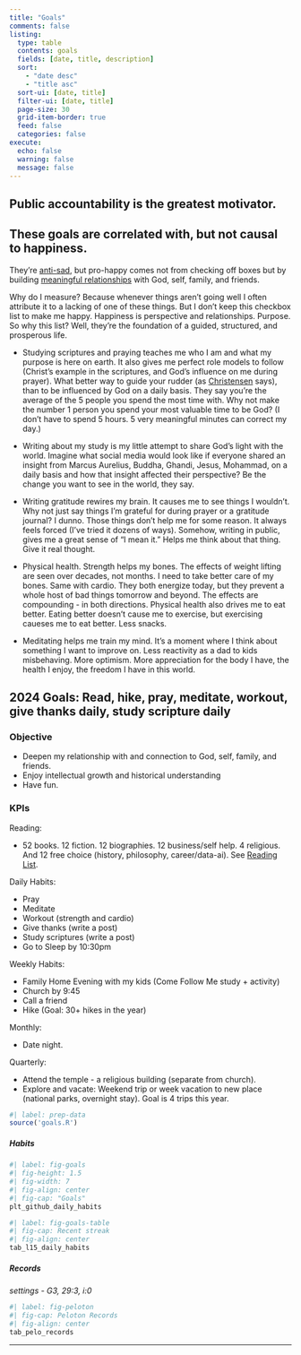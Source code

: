```yaml
---
title: "Goals"
comments: false
listing:
  type: table
  contents: goals
  fields: [date, title, description]
  sort: 
    - "date desc"
    - "title asc"
  sort-ui: [date, title]
  filter-ui: [date, title]
  page-size: 30
  grid-item-border: true
  feed: false
  categories: false
execute:
  echo: false
  warning: false
  message: false 
---
```


::::{.callout-tip collapse="true"}
## Public accountability is the greatest motivator.

:::{.callout-tip collapse="true"}
## These goals are correlated with, but not causal to happiness. 

They're [anti-sad](https://journals.sagepub.com/doi/10.1177/1948550614568161?papetoc=), but pro-happy comes not from checking off boxes but by building [meaningful relationships](https://hbr.org/2010/07/how-will-you-measure-your-life) with God, self, family, and friends.

Why do I measure? Because whenever things aren't going well I often attribute it to a lacking of one of these things. But I don't keep this checkbox list to make me happy. Happiness is perspective and relationships. Purpose. So why this list? Well, they're the foundation of a guided, structured, and prosperous life.

- Studying scriptures and praying teaches me who I am and what my purpose is here on earth. It also gives me perfect role models to follow (Christ's example in the scriptures, and God's influence on me during prayer). What better way to guide your rudder (as [Christensen](https://hbr.org/2010/07/how-will-you-measure-your-life) says), than to be influenced by God on a daily basis. They say you're the average of the 5 people you spend the most time with. Why not make the number 1 person you spend your most valuable time to be God? (I don't have to spend 5 hours. 5 very meaningful minutes can correct my day.)

- Writing about my study is my little attempt to share God's light with the world. Imagine what social media would look like if everyone shared an insight from Marcus Aurelius, Buddha, Ghandi, Jesus, Mohammad, on a daily basis and how that insight affected their perspective? Be the change you want to see in the world, they say.

- Writing gratitude rewires my brain. It causes me to see things I wouldn't. Why not just say things I'm grateful for during prayer or a gratitude journal? I dunno. Those things don't help me for some reason. It always feels forced (I've tried it dozens of ways). Somehow, writing in public, gives me a great sense of "I mean it." Helps me think about that thing. Give it real thought.

- Physical health. Strength helps my bones. The effects of weight lifting are seen over decades, not months. I need to take better care of my bones. Same with cardio. They both energize today, but they prevent a whole host of bad things tomorrow and beyond. The effects are compounding - in both directions. Physical health also drives me to eat better. Eating better doesn't cause me to exercise, but exercising caueses me to eat better. Less snacks. 

- Meditating helps me train my mind. It's a moment where I think about something I want to improve on. Less reactivity as a dad to kids misbehaving. More optimism. More appreciation for the body I have, the health I enjoy, the freedom I have in this world.

:::

::: {.callout-tip collapse="true"}
## 2024 Goals: Read, hike, pray, meditate, workout, give thanks daily, study scripture daily

### Objective

- Deepen my relationship with and connection to God, self, family, and friends.
- Enjoy intellectual growth and historical understanding
- Have fun.

### KPIs 

Reading:

- 52 books. 12 fiction. 12 biographies. 12 business/self help. 4 religious. And 12 free choice (history, philosophy, career/data-ai). See [Reading List](lists/reading-list.md).

Daily Habits:

- Pray
- Meditate
- Workout (strength and cardio)
- Give thanks (write a post)
- Study scriptures (write a post)
- Go to Sleep by 10:30pm

Weekly Habits: 

- Family Home Evening with my kids (Come Follow Me study + activity)
- Church by 9:45
- Call a friend
- Hike (Goal: 30+ hikes in the year)

Monthly: 

- Date night.

Quarterly: 

- Attend the temple - a religious building (separate from church).
- Explore and vacate: Weekend trip or week vacation to new place (national parks, overnight stay). Goal is 4 trips this year.

:::
::::


```r
#| label: prep-data
source('goals.R')
```

::: {.panel-tabset}

##### Habits

```r
#| label: fig-goals
#| fig-height: 1.5
#| fig-width: 7
#| fig-align: center
#| fig-cap: "Goals"
plt_github_daily_habits
```

```r
#| label: fig-goals-table
#| fig-cap: Recent streak
#| fig-align: center
tab_l15_daily_habits
```

##### Records

*settings - G3, 29:3, i:0*

```r
#| label: fig-peloton
#| fig-cap: Peloton Records
#| fig-align: center
tab_pelo_records
```

:::

***